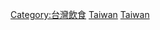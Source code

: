 {{Commons category|Beverages from Taiwan}}

[[Category:台灣飲食|Category:台灣飲食]]
[[Category:亞洲飲料|Taiwan]]
[[Category:各國飲料|Taiwan]]